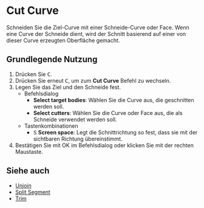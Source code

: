 
# Cut Curve

<Reference shortcut="C" command="Cut Curve" button="Links von der Befehlsleiste"  buttonIcon='button-cut' />

Schneiden Sie die Ziel-Curve mit einer Schneide-Curve oder Face. Wenn eine Curve der Schneide dient, wird der Schnitt basierend auf einer von dieser Curve erzeugten Oberfläche gemacht.

## Grundlegende Nutzung

1. Drücken Sie <kbd>C</kbd>.
2. Drücken Sie erneut <kbd>C</kbd>, um zum **Cut Curve** Befehl zu wechseln.
3. Legen Sie das Ziel und den Schneide fest.
   - <Kst>Befehlsdialog</Kst>
      - **Select target bodies**: Wählen Sie die Curve aus, die geschnitten werden soll.
      - **Select cutters**: Wählen Sie die Curve oder Face aus, die als Schneide verwendet werden soll.
   - <Kst>Tastenkombinationen</Kst>
      - <kbd>S</kbd> **Screen space**: Legt die Schnittrichtung so fest, dass sie mit der sichtbaren Richtung übereinstimmt.
4. Bestätigen Sie mit OK im Befehlsdialog oder klicken Sie mit der rechten Maustaste.

## Siehe auch
- [Unjoin](unjoin)
- [Split Segment](split-segment)
- [Trim](trim)